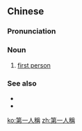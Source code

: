 {{also|第一人称}}
==Chinese==
{{zh-forms|s=第一人称|type=22}}

===Pronunciation===
{{zh-pron
|m=dì一rénchēng
|cat=n
}}

===Noun===
{{zh-noun}}

# [[first person]] {{gloss|the form of a pronoun verb used when the subject of a sentence is making the statement}}

===See also===
* {{zh-l|第二人稱}}
* {{zh-l|第三人稱}}

{{zh-cat|Grammar}}

[[ko:第一人稱]]
[[zh:第一人稱]]